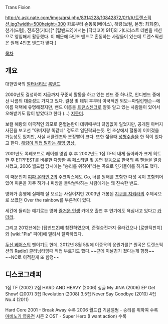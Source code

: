 Trans Fixion

http://c.ask.nate.com/imgs/qrsi.php/8314228/10842872/0/1/A/트랜스픽션.jpg?width=500height=300
좌로부터 손동욱(베이스), 해랑(보컬, 본명: 최희준), 천기(드럼), 전호진(기타)[* [탑밴드2]에서는 [닥터코어 911]의 기타리스트 데빈을 세션으로 영입해서 활동했다. 이 때문에 5인조 밴드로 혼동하는 사람들이 있는데 트랜스픽션은 원래 4인조 밴드가 맞다.]

[[목차]]
== 개요 ==
대한민국의 [[얼터너티브]] [[록]][[밴드]].

2000년도 결성하여 지금까지 꾸준히 활동을 하고 있는 밴드 중 하나로, 인디밴드 중에선 나름의 대중성도 가지고 있다.
결성 및 데뷔 후부터 이국적인 외모--마릴린맨슨--에 이름 덕택에 유명해졌지만, 밴드 이름을 [[트랜스젠더]]로 잘못 알고 있는 사람들이 있어서 오해받기도 많이 받았다고 한다 (...) [[지못미]].

보컬 해랑의 이국적인 외모로 혼혈논란이 데뷔때부터 끊임없이 일었지만, 공개된 아버지 사진을 보고선 "아버지랑 똑같네" 정도로 일단락되는듯. 먼 조상에서 혈통이 이어졌을 가능성도 있지만, 사실 서클렌즈와 분장빨이 크다. 또한 젊을때 [[성형수술]]을 한 적이 있다고 한다. [http://tvpot.daum.net/mypot/View.do?ownerid=4.aO5UXwuuk0&clipid=43448218#clipid=44870966&t=all 해랑이 직접 말하는 해명 영상.]

2001년도 록레코드로 레이블 영입 후 후 2002년도 1집 TF의 내게 돌아와가 크게 히트 한 후 ETPFEST를 비롯한 다양한 [[록 페스티벌]] 및 공연 활동으로 한국의 록 팬들을 열광 시켰고, 2006 월드컵 당시에는 "승리를 위하여"라는 곡으로 인기몰이를 하기도 했다.

이 때문인지 [[피파 온라인 2]]의 주크박스에도 Go, 너를 원해를 포함한 다섯 곡이 포함되어 있어 피온을 자주 하거나 피방을 들락날락하는 사람에게는 꽤 친숙한 밴드.

영화가 흥행에 실패해 잘 모르는 사실이지만 2003년 개봉된 [[지구를 지켜라]]의 주제곡으로 쓰였던 Over the rainbow를 부른적이 있다.

세간에 들리는 얘기로는 영화 [[즐거운 인생]] 카메오 출연 후 연기에도 욕심내고 있다고 [[카더라]].

그리고 2012년에는 [탑밴드2]에 참전하였으며, 준결승전까지 올라갔으나 [로맨틱펀치]와 [wiki:"Pia" 피아]에 밀려서 탈락하였다.

{{{#!html
<object width="560" height="315"><param name="movie" value="//www.youtube.com/v/CakGm7Vl9O0?version=3&amp;hl=ko_KR"></param><param name="allowFullScreen" value="true"></param><param name="allowscriptaccess" value="always"></param><embed src="//www.youtube.com/v/CakGm7Vl9O0?version=3&amp;hl=ko_KR" type="application/x-shockwave-flash" width="560" height="315" allowscriptaccess="always" allowfullscreen="true"></embed></object>
}}}
[[두산 베어스]]의 팬이기도 한데, 2012년 8월 5일에 이종욱의 응원가를[* 원곡은 트랜스픽션의 Radio] 클리닝타임때 직접 부르기도 했다.~~근데 이날경기 졌다는게 함정~~ ~~NC로 이적한게 또 함정~~
== 디스코그래피 ==
1집 TF (2002)
2집 HARD AND HEAVY (2006)
싱글 My JINA (2006)
EP Get Show! (2007)
3집 Revolution (2008)
3.5집 Never Say Goodbye (2010)
4집 No.4 (2011)

Hard Core 2001 - Break Away 수록
2006 월드컵 기념앨범 - 승리를 위하여 수록
[[마비노기 영웅전]] 시즌 2 OST - Super Hero (I want action) 수록

